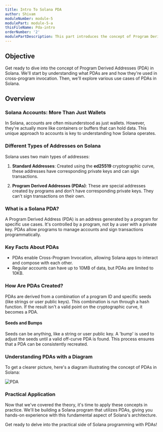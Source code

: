 ```yaml
---
title: Intro To Solana PDA
author: Shivam
moduleNumber: module-5
modulePart: module-5-a
thisFileName: Pda-intro
orderNumber: '2'
modulePartDescription: This part introduces the concept of Program Derived Addresses (PDAs) in Solana, crucial for understanding Solana's programming model and composability.
---
```


## Objective

Get ready to dive into the concept of Program Derived Addresses (PDA) in Solana. We'll start by understanding what PDAs are and how they're used in cross-program invocation. Then, we'll explore various use cases of PDAs in Solana.

## Overview

### Solana Accounts: More Than Just Wallets

In Solana, accounts are often misunderstood as just wallets. However, they're actually more like containers or buffers that can hold data. This unique approach to accounts is key to understanding how Solana operates.

### Different Types of Addresses on Solana

Solana uses two main types of addresses:

1. **Standard Addresses**: Created using the **ed25519** cryptographic curve, these addresses have corresponding private keys and can sign transactions.

2. **Program Derived Addresses (PDAs)**: These are special addresses created by programs and don't have corresponding private keys. They can't sign transactions on their own.

### What is a Solana PDA?

A Program Derived Address (PDA) is an address generated by a program for specific use cases. It's controlled by a program, not by a user with a private key. PDAs allow programs to manage accounts and sign transactions programmatically.

### Key Facts About PDAs

- PDAs enable Cross-Program Invocation, allowing Solana apps to interact and compose with each other.
- Regular accounts can have up to 10MB of data, but PDAs are limited to 10KB.

### How Are PDAs Created?

PDAs are derived from a combination of a program ID and specific seeds (like strings or user public keys). This combination is run through a hash function. If the result isn't a valid point on the cryptographic curve, it becomes a PDA.

#### Seeds and Bumps

Seeds can be anything, like a string or user public key. A 'bump' is used to adjust the seeds until a valid off-curve PDA is found. This process ensures that a PDA can be consistently recreated.

### Understanding PDAs with a Diagram

To get a clearer picture, here's a diagram illustrating the concept of PDAs in Solana:

![PDA](/moduleimages/pda.jpeg)

### Practical Application

Now that we've covered the theory, it's time to apply these concepts in practice. We'll be building a Solana program that utilizes PDAs, giving you hands-on experience with this fundamental aspect of Solana's architecture.

Get ready to delve into the practical side of Solana programming with PDAs!